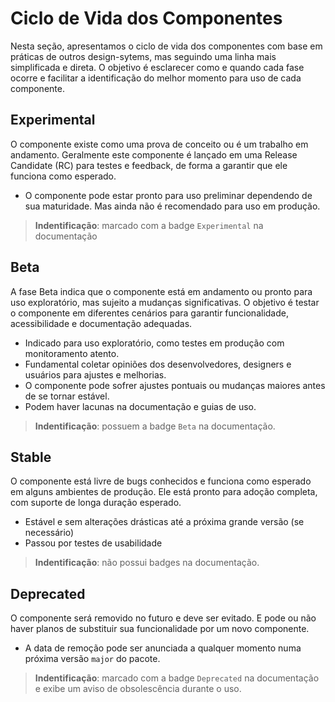 
<Meta title="Começando/Ciclo de Vida dos Componentes" />

# Ciclo de Vida dos Componentes

Nesta seção, apresentamos o ciclo de vida dos componentes com base em práticas de outros design-sytems, mas seguindo uma linha mais simplificada e direta. O objetivo é esclarecer como e quando cada fase ocorre e facilitar a identificação do melhor momento para uso de cada componente.


## Experimental

O componente existe como uma prova de conceito ou é um trabalho em andamento. Geralmente este componente é lançado em uma Release Candidate (RC) para testes e feedback, de forma a garantir que ele funciona como esperado.

- O componente pode estar pronto para uso preliminar dependendo de sua maturidade. Mas ainda não é recomendado para uso em produção.

> **Indentificação**: marcado com a badge `Experimental` na documentação



## Beta

A fase Beta indica que o componente está em andamento ou pronto para uso exploratório, mas sujeito a mudanças significativas. O objetivo é testar o componente em diferentes cenários para garantir funcionalidade, acessibilidade e documentação adequadas.

- Indicado para uso exploratório, como testes em produção com monitoramento atento.
- Fundamental coletar opiniões dos desenvolvedores, designers e usuários para ajustes e melhorias.
- O componente pode sofrer ajustes pontuais ou mudanças maiores antes de se tornar estável.
- Podem haver lacunas na documentação e guias de uso.

> **Indentificação**: possuem a badge `Beta` na documentação.



## Stable

O componente está livre de bugs conhecidos e funciona como esperado em alguns ambientes de produção. Ele está pronto para adoção completa, com suporte de longa duração esperado.

- Estável e sem alterações drásticas até a próxima grande versão (se necessário)
- Passou por testes de usabilidade

> **Indentificação**: não possui badges na documentação.



## Deprecated

O componente será removido no futuro e deve ser evitado. E pode ou não haver planos de substituir sua funcionalidade por um novo componente.

- A data de remoção pode ser anunciada a qualquer momento numa próxima versão `major` do pacote.

> **Indentificação**: marcado com a badge `Deprecated` na documentação e exibe um aviso de obsolescência durante o uso.

